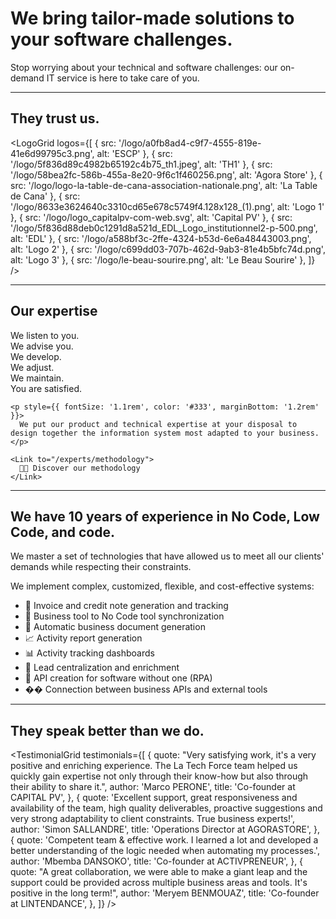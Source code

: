 
# We bring tailor-made solutions to your software challenges.

Stop worrying about your technical and software challenges: our on-demand IT service is here to take care of you.

---

## They trust us.

<LogoGrid
  logos={[
    { src: '/logo/a0fb8ad4-c9f7-4555-819e-41e6d99795c3.png', alt: 'ESCP' },
    { src: '/logo/5f836d89c4982b65192c4b75_th1.jpeg', alt: 'TH1' },
    { src: '/logo/58bea2fc-586b-455a-8e20-9f6c1f460256.png', alt: 'Agora Store' },
    { src: '/logo/logo-la-table-de-cana-association-nationale.png', alt: 'La Table de Cana' },
    { src: '/logo/8633e3624640c3310cd65e678c5749f4.128x128_(1).png', alt: 'Logo 1' },
    { src: '/logo/logo_capitalpv-com-web.svg', alt: 'Capital PV' },
    { src: '/logo/5f836d88deb0c1291d8a521d_EDL_Logo_institutionnel2-p-500.png', alt: 'EDL' },
    { src: '/logo/a588bf3c-2ffe-4324-b53d-6e6a48443003.png', alt: 'Logo 2' },
    { src: '/logo/c699dd03-707b-462d-9ab3-81e4b5bfc74d.png', alt: 'Logo 3' },
    { src: '/logo/le-beau-sourire.png', alt: 'Le Beau Sourire' },
  ]}
/>

---

## Our expertise

<div style={{ display: 'flex', flexWrap: 'wrap', gap: '2.5rem', alignItems: 'flex-start', justifyContent: 'space-between', padding: '2rem 0 2.5rem 0' }}>
  <div style={{ flex: '1 1 340px', minWidth: '320px', maxWidth: '480px' }}>
    <div style={{ fontSize: '2.3rem', fontWeight: 700, color: '#222', lineHeight: 1.1, marginBottom: '1.5rem' }}>
      We listen to you.<br />
      We advise you.<br />
      We develop.<br />
      We adjust.<br />
      We maintain.<br />
      <span style={{ color: '#39916f', fontWeight: 800 }}>You are satisfied.</span>
    </div>

    <p style={{ fontSize: '1.1rem', color: '#333', marginBottom: '1.2rem' }}>
      We put our product and technical expertise at your disposal to design together the information system most adapted to your business.
    </p>

    <Link to="/experts/methodology">
      🧑‍💻 Discover our methodology
    </Link>

  </div>

  <ExpertStats />
</div>

---

## We have 10 years of experience in No Code, Low Code, and code.

We master a set of technologies that have allowed us to meet all our clients' demands while respecting their constraints.

We implement complex, customized, flexible, and cost-effective systems:

- 🧾 Invoice and credit note generation and tracking
- 🔄 Business tool to No Code tool synchronization
- 📑 Automatic business document generation
- 📈 Activity report generation
- 📊 Activity tracking dashboards
- 👥 Lead centralization and enrichment
- 🤖 API creation for software without one (RPA)
- �� Connection between business APIs and external tools

---

## They speak better than we do.

<TestimonialGrid
  testimonials={[
    {
      quote:
        "Very satisfying work, it's a very positive and enriching experience. The La Tech Force team helped us quickly gain expertise not only through their know-how but also through their ability to share it.",
      author: 'Marco PERONE',
      title: 'Co-founder at CAPITAL PV',
    },
    {
      quote:
        'Excellent support, great responsiveness and availability of the team, high quality deliverables, proactive suggestions and very strong adaptability to client constraints. True business experts!',
      author: 'Simon SALLANDRE',
      title: 'Operations Director at AGORASTORE',
    },
    {
      quote:
        'Competent team & effective work. I learned a lot and developed a better understanding of the logic needed when automating my processes.',
      author: 'Mbemba DANSOKO',
      title: 'Co-founder at ACTIVPRENEUR',
    },
    {
      quote:
        "A great collaboration, we were able to make a giant leap and the support could be provided across multiple business areas and tools. It's positive in the long term!",
      author: 'Meryem BENMOUAZ',
      title: 'Co-founder at LINTENDANCE',
    },
  ]}
/>
